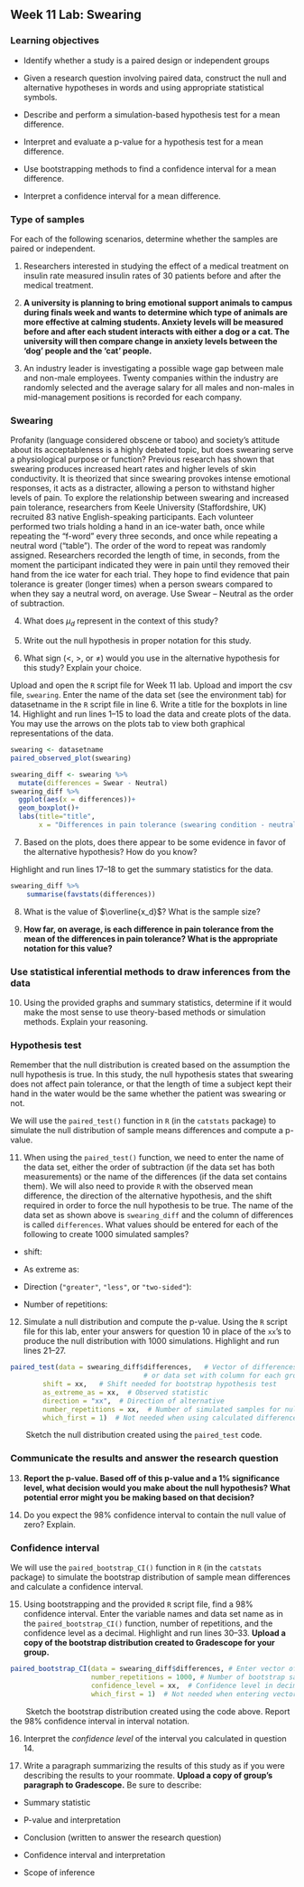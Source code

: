 ## Week 11 Lab:  Swearing

\setstretch{1}


### Learning objectives

* Identify whether a study is a paired design or independent groups

* Given a research question involving paired data, construct the null and alternative hypotheses
  in words and using appropriate statistical symbols.

* Describe and perform a simulation-based hypothesis test for a mean difference.

* Interpret and evaluate a p-value for a hypothesis test for a mean difference.

* Use bootstrapping methods to find a confidence interval for a mean difference.

* Interpret a confidence interval for a mean difference.

### Type of samples

For each of the following scenarios, determine whether the samples are paired or independent.

1. Researchers interested in studying the effect of a medical treatment on insulin rate measured insulin rates of 30 patients before and after the medical treatment.
\vspace{0.3in}

2.  **A university is planning to bring emotional support animals to campus during finals week and wants to determine which type of animals are more effective at calming students.  Anxiety levels will be measured before and after each student interacts with either a dog or a cat.  The university will then compare change in anxiety levels between the 'dog' people and the 'cat' people.**
\vspace{0.3in}

3.  An industry leader is investigating a possible wage gap between male and non-male employees.  Twenty companies within the industry are randomly selected and the average salary for all males and non-males in mid-management positions is recorded for each company.
\vspace{0.3in}

### Swearing

Profanity (language considered obscene or taboo) and society's attitude about its acceptableness is a highly debated topic, but does swearing serve a physiological purpose or function? Previous research has shown that swearing produces increased heart rates and higher levels of skin conductivity. It is theorized that since swearing provokes intense emotional responses, it acts as a distracter, allowing a person to withstand higher levels of pain. To explore the relationship between swearing and increased pain tolerance, researchers from Keele University (Staffordshire, UK) recruited 83 native English-speaking participants. Each volunteer performed two trials holding a hand in an ice-water bath, once while repeating the “f-word” every three seconds, and once while repeating a neutral word (“table”). The order of the word to repeat was randomly assigned. Researchers recorded the length of time, in seconds, from the moment the participant indicated they were in pain until they removed their hand from the ice water for each trial. They hope to find evidence that pain tolerance is greater (longer times) when a person swears compared to when they say a neutral word, on average. Use Swear – Neutral as the order of subtraction.

4.  What does $\mu_d$ represent in the context of this study?

\vspace{0.8in}

5.  Write out the null hypothesis in proper notation for this study.  

\vspace{0.8in}

6.  What sign ($<$, $>$, or $\neq$) would you use in the alternative hypothesis for this study?  Explain your choice.

\vspace{0.5in}

Upload and open the `R` script file for Week 11 lab. Upload and import the csv file, `swearing`. Enter the name of the data set (see the environment tab) for datasetname in the `R` script file in line 6. Write a title for the boxplots in line 14. Highlight and run lines 1--15 to load the data and create plots of the data. You may use the arrows on the plots tab to view both graphical representations of the data.

```r
swearing <- datasetname
paired_observed_plot(swearing)

swearing_diff <- swearing %>% 
  mutate(differences = Swear - Neutral)
swearing_diff %>%
  ggplot(aes(x = differences))+
  geom_boxplot()+
  labs(title="title",
       x = "Differences in pain tolerance (swearing condition - neutral condition)")
```

7. Based on the plots, does there appear to be some evidence in favor of the alternative hypothesis?  How do you know?
\vspace{0.4in}

Highlight and run lines 17--18 to get the summary statistics for the data.

```r
swearing_diff %>% 
    summarise(favstats(differences))
```

8.  What is the value of $\overline{x_d}$?  What is the sample size?
\vspace{0.25in}

9. **How far, on average, is each difference in pain tolerance from the mean of the differences in pain tolerance?  What is the appropriate notation for this value?**

\vspace{0.5in}

### Use statistical inferential methods to draw inferences from the data {-}

10.  Using the provided graphs and summary statistics, determine if it would make the most sense to use theory-based methods or simulation methods.  Explain your reasoning.

\vspace{0.8in}

### Hypothesis test {-}

Remember that the null distribution is created based on the assumption the null hypothesis is true.  In this study, the null hypothesis states that swearing does not affect pain tolerance, or that the length of time a subject kept their hand in the water would be the same whether the patient was swearing or not.

We will use the `paired_test()` function in `R` (in the `catstats` package) to simulate the null distribution of sample means differences and compute a p-value. 

11.  When using the `paired_test()` function, we need to enter the name of the data set, either the order of subtraction (if the data set has both measurements) or the name of the differences (if the data set contains them).  We will also need to provide `R` with the observed mean difference, the direction of the alternative hypothesis, and the shift required in order to force the null hypothesis to be true.  The name of the data set as shown above is `swearing_diff` and the column of differences is called `differences`.  What values should be entered for each of the following to create 1000 simulated samples?

\vspace{1mm}
* shift:

\vspace{.2in}
* As extreme as:
    
\vspace{.2in}
* Direction (`"greater"`, `"less"`, or `"two-sided"`):

\vspace{.2in}
* Number of repetitions:
    
\vspace{.2in}

12.  Simulate a null distribution and compute the p-value. Using the `R` script file for this lab, enter your answers for question 10 in place of the `xx`'s to produce the null distribution with 1000 simulations.  Highlight and run lines 21--27.  

```r
paired_test(data = swearing_diff$differences,   # Vector of differences 
                                 # or data set with column for each group
        shift = xx,   # Shift needed for bootstrap hypothesis test
        as_extreme_as = xx,  # Observed statistic
        direction = "xx",  # Direction of alternative
        number_repetitions = xx,  # Number of simulated samples for null distribution
        which_first = 1)  # Not needed when using calculated differences
```
|        Sketch the null distribution created using the `paired_test` code.

\vspace{1.5in}

### Communicate the results and answer the research question {-}

13.  **Report the p-value. Based off of this p-value and a 1% significance level, what decision would you make about the null hypothesis?  What potential error might you be making based on that decision?**

\vspace{0.5in}

14. Do you expect the 98\% confidence interval to contain the null value of zero?  Explain.

\vspace{0.8in}

### Confidence interval {-}

We will use the `paired_bootstrap_CI()` function in `R` (in the `catstats` package) to simulate the bootstrap distribution of sample mean differences and calculate a confidence interval. 

15. Using bootstrapping and the provided `R` script file, find a 98\% confidence interval. Enter the variable names and data set name as in the `paired_bootstrap_CI()` function, number of repetitions, and the confidence level as a decimal.  Highlight and run lines 30--33. **Upload a copy of the bootstrap distribution created to Gradescope for your group.** 
```r
paired_bootstrap_CI(data = swearing_diff$differences, # Enter vector of differences
                    number_repetitions = 1000, # Number of bootstrap samples for CI
                    confidence_level = xx,  # Confidence level in decimal form
                    which_first = 1)  # Not needed when entering vector of differences
```
\newpage

|        Sketch the bootstrap distribution created using the code above.  Report the 98\% confidence interval in interval notation.

\vspace{1.5in}

16. Interpret the *confidence level* of the interval you calculated in question 14. 

\vspace{0.8in}

17.  Write a paragraph summarizing the results of this study as if you were describing the results to your roommate.  **Upload a copy of group's paragraph to Gradescope.** Be sure to describe:

* Summary statistic

* P-value and interpretation

* Conclusion (written to answer the research question)

* Confidence interval and interpretation

* Scope of inference

\vspace{2.6in}

\newpage
